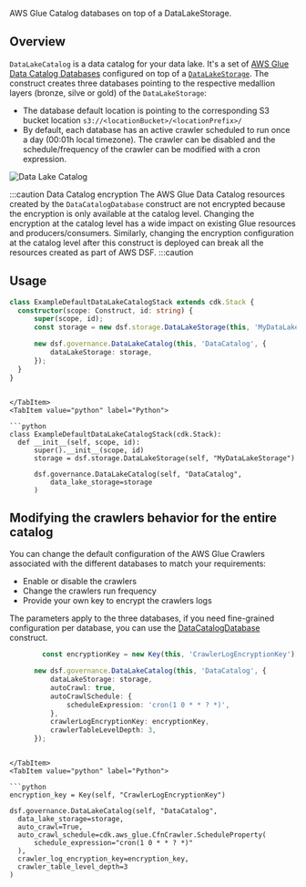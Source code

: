 [//]: # (This file is generated, do not modify directly, update the README.md in framework/src/governance)

AWS Glue Catalog databases on top of a DataLakeStorage.

## Overview

`DataLakeCatalog` is a data catalog for your data lake. It's a set of [AWS Glue Data Catalog Databases](https://docs.aws.amazon.com/glue/latest/dg/define-database.html) configured on top of a [`DataLakeStorage`](../02-Storage/03-data-lake-storage.mdx).
The construct creates three databases pointing to the respective medallion layers (bronze, silve or gold) of the `DataLakeStorage`:
- The database default location is pointing to the corresponding S3 bucket location `s3://<locationBucket>/<locationPrefix>/`
- By default, each database has an active crawler scheduled to run once a day (00:01h local timezone). The crawler can be disabled and the schedule/frequency of the crawler can be modified with a cron expression.

![Data Lake Catalog](../../../../static/img/adsf-data-lake-catalog.png)

:::caution Data Catalog encryption
The AWS Glue Data Catalog resources created by the `DataCatalogDatabase` construct are not encrypted because the encryption is only available at the catalog level. Changing the encryption at the catalog level has a wide impact on existing Glue resources and producers/consumers. Similarly, changing the encryption configuration at the catalog level after this construct is deployed can break all the resources created as part of AWS DSF.
:::caution

## Usage

<Tabs>
  <TabItem value="typescript" label="TypeScript" default>

  ```typescript
  class ExampleDefaultDataLakeCatalogStack extends cdk.Stack {
    constructor(scope: Construct, id: string) {
        super(scope, id);
        const storage = new dsf.storage.DataLakeStorage(this, 'MyDataLakeStorage');

        new dsf.governance.DataLakeCatalog(this, 'DataCatalog', {
            dataLakeStorage: storage,
        });
    }
}
  ```
  
  ```mdx-code-block
  
  </TabItem>
  <TabItem value="python" label="Python">

  ```python
  class ExampleDefaultDataLakeCatalogStack(cdk.Stack):
    def __init__(self, scope, id):
        super().__init__(scope, id)
        storage = dsf.storage.DataLakeStorage(self, "MyDataLakeStorage")

        dsf.governance.DataLakeCatalog(self, "DataCatalog",
            data_lake_storage=storage
        )
  ```

  </TabItem>
</Tabs>

## Modifying the crawlers behavior for the entire catalog

You can change the default configuration of the AWS Glue Crawlers associated with the different databases to match your requirements:
* Enable or disable the crawlers
* Change the crawlers run frequency
* Provide your own key to encrypt the crawlers logs

The parameters apply to the three databases, if you need fine-grained configuration per database, you can use the [DataCatalogDatabase](./data-catalog-database) construct.

<Tabs>
  <TabItem value="typescript" label="TypeScript" default>

  ```typescript
          const encryptionKey = new Key(this, 'CrawlerLogEncryptionKey');

        new dsf.governance.DataLakeCatalog(this, 'DataCatalog', {
            dataLakeStorage: storage,
            autoCrawl: true,
            autoCrawlSchedule: {
                scheduleExpression: 'cron(1 0 * * ? *)',
            },
            crawlerLogEncryptionKey: encryptionKey,
            crawlerTableLevelDepth: 3,
        });
  ```
  
  ```mdx-code-block
  
  </TabItem>
  <TabItem value="python" label="Python">

  ```python
  encryption_key = Key(self, "CrawlerLogEncryptionKey")

dsf.governance.DataLakeCatalog(self, "DataCatalog",
    data_lake_storage=storage,
    auto_crawl=True,
    auto_crawl_schedule=cdk.aws_glue.CfnCrawler.ScheduleProperty(
        schedule_expression="cron(1 0 * * ? *)"
    ),
    crawler_log_encryption_key=encryption_key,
    crawler_table_level_depth=3
)
  ```

  </TabItem>
</Tabs>

